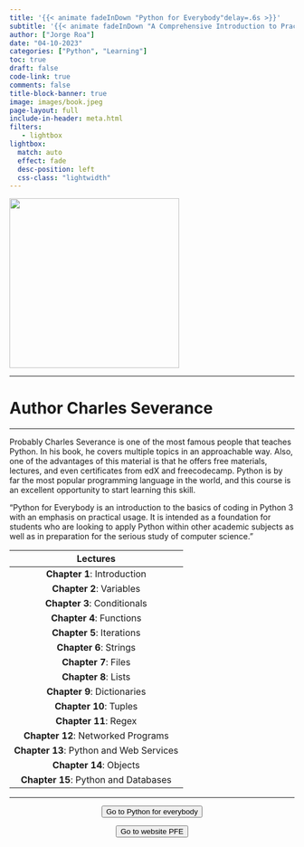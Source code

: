 ```yaml
---
title: '{{< animate fadeInDown "Python for Everybody"delay=.6s >}}'
subtitle: '{{< animate fadeInDown "A Comprehensive Introduction to Practical Programming with Python 3, Designed for Students and Aspiring Programmers taught by Charles Severance"delay=.6s >}}'
author: ["Jorge Roa"]
date: "04-10-2023"
categories: ["Python", "Learning"]
toc: true
draft: false
code-link: true
comments: false
title-block-banner: true
image: images/book.jpeg
page-layout: full
include-in-header: meta.html
filters:
   - lightbox
lightbox: 
  match: auto
  effect: fade
  desc-position: left
  css-class: "lightwidth"
---
```



<div class="books">

![](images/book.jpeg){fig-align="center" width="300"}

</div>

<hr class="sep-2" />

<h1 class="book_aut"> Author
  <span style="font-size: 1em;">Charles Severance</span>
</h1>

<hr class="sep-2" />

Probably Charles Severance is one of the most famous people that teaches Python. In his book, he covers multiple topics in an approachable way. Also, one of the advantages of this material is that he offers free materials, lectures, and even certificates from edX and freecodecamp. Python is by far the most popular programming language in the world, and this course is an excellent opportunity to start learning this skill. 

"Python for Everybody is an introduction to the basics of coding in Python 3 with an emphasis on practical usage. It is intended as a foundation for students who are looking to apply Python within other academic subjects as well as in preparation for the serious study of computer science."

| Lectures |
|:------:|
| **Chapter 1**: Introduction|
| **Chapter 2**: Variables|
| **Chapter 3**: Conditionals|
| **Chapter 4**: Functions|
| **Chapter 5**: Iterations|
| **Chapter 6**: Strings|
| **Chapter 7**: Files|
| **Chapter 8**: Lists|
| **Chapter 9**: Dictionaries|
| **Chapter 10**: Tuples|
| **Chapter 11**: Regex|
| **Chapter 12**: Networked Programs|
| **Chapter 13**: Python and Web Services|
| **Chapter 14**: Objects|
| **Chapter 15**: Python and Databases|


<hr class="sep-2" />

<center>
<form action="https://books.trinket.io/pfe/index.html">
<button class="btn-hover color-9" target="_blank">
Go to Python for everybody
</button>
</form>
</center>

<center>
<form action="https://www.py4e.com">
<button class="btn-hover color-9-2" target="_blank">
Go to website PFE
</button>
</form>
</center>
